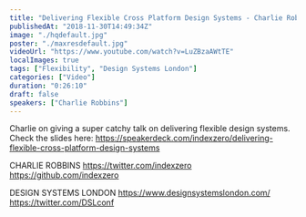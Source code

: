 ```yaml
---
title: "Delivering Flexible Cross Platform Design Systems - Charlie Robbins - Design Systems London"
publishedAt: "2018-11-30T14:49:34Z"
image: "./hqdefault.jpg"
poster: "./maxresdefault.jpg"
videoUrl: "https://www.youtube.com/watch?v=LuZBzaAWtTE"
localImages: true
tags: ["Flexibility", "Design Systems London"]
categories: ["Video"]
duration: "0:26:10"
draft: false
speakers: ["Charlie Robbins"]
---
```


Charlie on giving a super catchy talk on delivering flexible design systems.
Check the slides here: https://speakerdeck.com/indexzero/delivering-flexible-cross-platform-design-systems

CHARLIE ROBBINS
https://twitter.com/indexzero
https://github.com/indexzero

DESIGN SYSTEMS LONDON
https://www.designsystemslondon.com/
https://twitter.com/DSLconf
